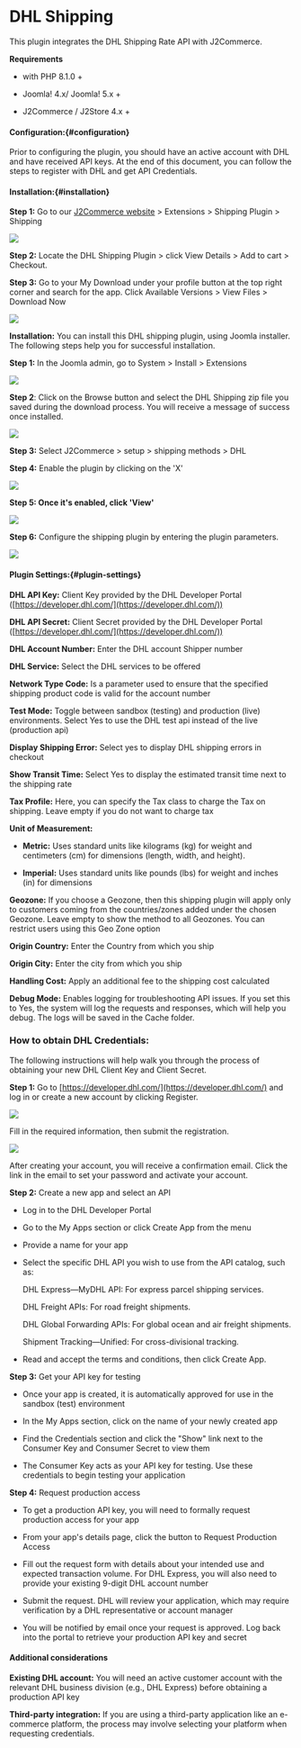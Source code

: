 # DHL Shipping

This plugin integrates the DHL Shipping Rate API with J2Commerce.

**Requirements**

- with PHP 8.1.0 +

- Joomla! 4.x/ Joomla! 5.x +

- J2Commerce / J2Store 4.x +**‌**

#### **Configuration:**{#configuration}

Prior to configuring the plugin, you should have an active account with DHL and have received API keys. At the end of this document, you can follow the steps to register with DHL and get API Credentials.

#### **‌Installation:**{#installation}

**Step 1:** Go to our [J2Commerce website](https://www.j2commerce.com/) > Extensions > Shipping Plugin > Shipping

![](/img/dhl-purchase.webp)

**Step 2:** Locate the DHL Shipping Plugin > click View Details > Add to cart > Checkout.&#x20;

**Step 3:** Go to your My Download under your profile button at the top right corner and search for the app. Click Available Versions > View Files > Download Now

![](/img/dhl-download2.webp)

**Installation:** You can install this DHL shipping plugin, using Joomla installer. The following steps help you for successful installation.

**Step 1:** In the Joomla admin, go to System > Install > Extensions

![](/img/dhl-installer-1.webp)

**Step 2**: Click on the Browse button and select the DHL Shipping zip file you saved during the download process. You will receive a message of success once installed.

![](/img/dhl-download1.webp)

**Step 3:** Select J2Commerce > setup > shipping methods > DHL

**Step 4:** Enable the plugin by clicking on the 'X'

![](/img/dhl-setup.webp)

**Step 5: Once it's enabled, click 'View'**

![](/img/dhl-setup-1.webp)

**Step 6:** Configure the shipping plugin by entering the plugin parameters.

![](/img/dhl-parameters.webp)

#### **Plugin Settings:**{#plugin-settings}

**DHL API Key:** Client Key provided by the DHL Developer Portal ([https://developer.dhl.com/](https://developer.dhl.com/))

**DHL API Secret:** Client Secret provided by the DHL Developer Portal ([https://developer.dhl.com/](https://developer.dhl.com/))

‌**DHL Account Number:** Enter the DHL account Shipper number

**DHL Service:** Select the DHL services to be offered

**Network Type Code:** Is a parameter used to ensure that the specified shipping product code is valid for the account number

**Test Mode:** Toggle between sandbox (testing) and production (live) environments. Select Yes to use the DHL test api instead of the live (production api)

**‌Display Shipping Error:** Select yes to display DHL shipping errors in checkout

**Show Transit Time:** Select Yes to display the estimated transit time next to the shipping rate

**Tax Profile:** Here, you can specify the Tax class to charge the Tax on shipping. Leave empty if you do not want to charge tax

**Unit of Measurement:**&#x20;

- **Metric:** Uses standard units like kilograms (kg) for weight and centimeters (cm) for dimensions (length, width, and height).

- **Imperial:** Uses standard units like pounds (lbs) for weight and inches (in) for dimensions

**Geozone:**  If you choose a Geozone, then this shipping plugin will apply only to customers coming from the countries/zones added under the chosen Geozone. Leave empty to show the method to all Geozones. You can restrict users using this Geo Zone option

**Origin Country:** Enter the Country from which you ship

**Origin City:** Enter the city from which you ship

**Handling Cost:** Apply an additional fee to the shipping cost calculated

**Debug Mode:** Enables logging for troubleshooting API issues. If you set this to Yes, the system will log the requests and responses, which will help you debug. The logs will be saved in the Cache folder.&#x20;

### ‌**How to obtain DHL Credentials:**

The following instructions will help walk you through the process of obtaining your new DHL Client Key and Client Secret.

**Step 1:** Go to [https://developer.dhl.com/](https://developer.dhl.com/) and log in or create a new account by clicking Register.

![](/img/dhl-signup-1.webp)

Fill in the required information, then submit the registration.

![](/img/dhl-signup2.webp)

After creating your account, you will receive a confirmation email. Click the link in the email to set your password and activate your account.

**Step 2:** Create a new app and select an API

- Log in to the DHL Developer Portal

- Go to the My Apps section or click Create App from the menu

- Provide a name for your app

- Select the specific DHL API you wish to use from the API catalog, such as:

  DHL Express—MyDHL API: For express parcel shipping services.

  DHL Freight APIs: For road freight shipments.

  DHL Global Forwarding APIs: For global ocean and air freight shipments.

  Shipment Tracking—Unified: For cross-divisional tracking.

- Read and accept the terms and conditions, then click Create App.&#x20;

**Step 3:** Get your API key for testing

- Once your app is created, it is automatically approved for use in the sandbox (test) environment

- In the My Apps section, click on the name of your newly created app

- Find the Credentials section and click the "Show" link next to the Consumer Key and Consumer Secret to view them

- The Consumer Key acts as your API key for testing. Use these credentials to begin testing your application

**Step 4:** Request production access

- To get a production API key, you will need to formally request production access for your app

- From your app's details page, click the button to Request Production Access

- Fill out the request form with details about your intended use and expected transaction volume. For DHL Express, you will also need to provide your existing 9-digit DHL account number

- Submit the request. DHL will review your application, which may require verification by a DHL representative or account manager

- You will be notified by email once your request is approved. Log back into the portal to retrieve your production API key and secret

#### Additional considerations

**Existing DHL account:** You will need an active customer account with the relevant DHL business division (e.g., DHL Express) before obtaining a production API key

**Third-party integration:** If you are using a third-party application like an e-commerce platform, the process may involve selecting your platform when requesting credentials.
